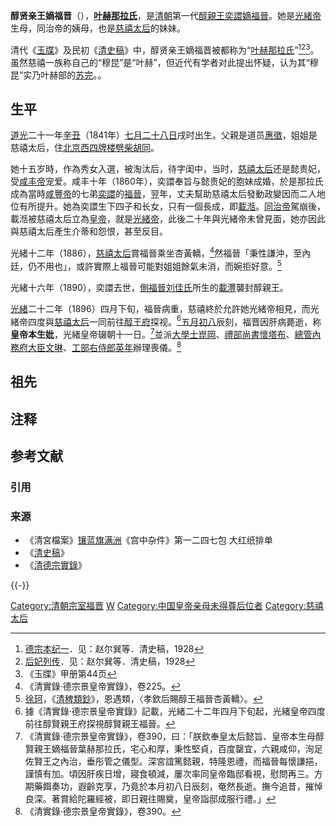 {{東亞女性歷史人物
|名稱 = 醇贤亲王嫡福晋
|身份 =
|國家 =[[大清|大清]]
|屆數 =
|最高職務 =
|前任 = 
|繼任 = 
|圖片名稱 =
|圖片大小 =
|圖片說明 =
|姓=[[葉赫那拉氏|葉赫那拉氏]]
|穆坤= [[葉赫那拉氏|葉赫]]，{{noteTag|name=mukvn}}<ref name="qingshigao"/>一说为[[苏完那拉氏|苏完]]{{noteTag|name=mukvn}}<ref name="liu"/>
|名=
|姓名=
|字=
|官職 =
|封爵 =
|封號 =
|位號=
|位階=
|品階=
|封地 =
|湯沐邑 =
|神號 =
|尊號 =皇帝本生妣
|族裔 = 
|信仰 = <!--指的是宗教信仰-->
|旗籍 =<!--清朝旗人專用-->
|氏族 =
|府邸 =
|世系 = 
|初名 =
|乳名 =<!--日本、朝鮮、琉球以外人物用-->
|小字=
|號=
|法號=
|院號=
|其他名號=
|出生日期={{birth date|1841|9|13}}
|出生地點=
|婚年=
|逝世日期={{death date and age|1896|6|17|1841|9|13}}
|逝世地點=
|諡號=
|墓葬=[[醇親王墓|醇親王墓]]
|祠廟=
|父親=惠徵
|嫡母=
|母親=
|夫=醇賢親王[[奕譞|奕譞]]
|婚姻名份=[[嫡福晋|嫡福晋]]
|夫之父=
|夫之母=
|夫之嫡母=
|夫之元配=
|夫之正室=
|夫之繼室=
|夫之平妻=
|夫之側室=[[側福晉刘佳氏|側福晉刘佳氏]]<br>侧福晋李佳氏
|兄弟=
|姊妹=[[慈禧太后|慈禧太后]]
|嫡兄弟=
|嫡姊妹=
|庶兄弟=
|庶姊妹=
|同胞兄弟=
|同胞姊妹=
|異母兄弟=
|異母姊妹=
|異父兄弟=
|異父姊妹=
|繼兄弟=
|繼姊妹=
|子=[[载瀚|载瀚]]<br>德宗景皇帝[[载湉|载湉]]<br>[[载洸|载洸]]
|女=
|養子=
|養女=
|繼子=
|繼女=
|其他親屬 =外甥：穆宗毅皇帝[[載淳|載淳]]
|經歷 = 
|著作 =
|注釋=}}
'''醇贤亲王嫡福晋'''（{{bd|1841年|9月13日|1896年|6月19日|catIdx=Y}}），'''[[叶赫那拉氏|叶赫那拉氏]]'''，是[[清朝|清朝]]第一代[[醇親王|醇親王]][[奕譞|奕譞]][[福晋|嫡福晉]]。她是[[光緒帝|光緒帝]]生母，同治帝的姨母，也是[[慈禧太后|慈禧太后]]的妹妹。

清代《[[愛新覺羅宗譜|玉牒]]》及民初《[[清史稿|清史稿]]》中，醇贤亲王嫡福晋被都称为“[[叶赫那拉氏|叶赫那拉氏]]”<ref name="qingshigao">[[s:清史稿/卷23|德宗本纪一]]．见：赵尔巽等．清史稿，1928</ref><ref>[[s:清史稿/卷214|后妃列传]]．见：赵尔巽等．清史稿，1928</ref><ref>《玉牒》甲册第44页</ref>。虽然慈禧一族称自己的“穆昆”是“叶赫”，但近代有学者对此提出怀疑，认为其“穆昆”实乃叶赫部的[[双阳区|苏完]]。{{noteTag|name=mukvn|“那拉”为满洲人的姓。“叶赫”、“苏完”都是“穆昆””（{{lang-mnc|ᠮᡠᡴᡡᠨ|v=mukūn|a=mukvn}}），冠于姓前，表示同一姓氏内的家族分支。<ref>爱新觉罗瀛生，《满语杂识》，学苑出版社，2004年出版，973页。</ref>}}{{notetag|据[[中国第一历史档案馆|中国第一历史档案馆]]所收藏的《德贺讷世管佐领接袭家谱》记载，慈禧祖先喀山是住在叶赫部[[苏完|苏完]]的[[那拉氏|那拉氏]]，在天命四年叶赫部未灭之前就归附了[[努尔哈赤|努尔哈赤]]，故已知并非叶赫部末代贝勒[[金台吉|金台吉]]的直系后人，但与“叶赫那拉氏”是否同宗则未有定论。<ref name="liu">刘庆华. 慈禧太后家世新证——《德贺讷世管佐领接袭家谱》研究．满族研究， 2009，2</ref>}}。

== 生平 ==

[[道光|道光]]二十一年[[辛丑|辛丑]]（1841年）[[七月二十八日|七月二十八日]]戌时出生。父親是道员[[惠徵|惠徵]]，姐姐是慈禧太后，住[[北京|北京]][[西四牌楼|西四牌楼]][[劈柴胡同|劈柴胡同]]。

她十五岁時，作為秀女入選，被淘汰后，待字闺中，当时，[[慈禧太后|慈禧太后]]还是懿贵妃，受[[咸丰帝|咸丰帝]]宠爱。咸丰十年（1860年），奕譞奉旨与懿贵妃的胞妹成婚，於是那拉氏成為當時[[咸豐帝|咸豐帝]]的七弟[[奕譞|奕譞]]的[[福晉|福晉]]，翌年，丈夫幫助慈禧太后發動政變因而二人地位有所提升。她為奕譞生下四子和长女，只有一個長成，即[[載湉|載湉]]。[[同治帝|同治帝]]駕崩後，載湉被慈禧太后立為[[皇帝|皇帝]]，就是[[光緒帝|光緒帝]]，此後二十年與光緒帝未曾見面，她亦因此與慈禧太后產生介蒂和怨恨，甚至反目。

光緒十二年（1886），[[慈禧太后|慈禧太后]]賞福晉乘坐杏黃轎，<ref>《清實錄‧德宗景皇帝實錄》，卷225。</ref>然福晉「秉性謙沖，至內廷，仍不用也」，或許實際上福晉可能對姐姐餘氣未消，而婉拒好意。<ref>[[徐珂|徐珂]]，《[[清稗類鈔|清稗類鈔]]》，恩遇類，〈孝欽后賜醇王福晉杏黃轎〉。</ref>

光緒十六年（1890），奕譞去世，[[側福晉刘佳氏|側福晉刘佳氏]]所生的[[載灃|載灃]]襲封醇親王。

[[光緒|光緒]]二十二年（1896）四月下旬，福晉病重，慈禧終於允許她光緒帝相見，而光緒帝四度與[[慈禧太后|慈禧太后]]一同前往[[醇亲王府|醇王府]]探视。<ref>據《清實錄‧德宗景皇帝實錄》記載，光緒二十二年四月下旬起，光緒皇帝四度前往醇賢親王府探視醇賢親王福晉。</ref>[[五月初八|五月初八]]辰刻，福晋因肝病薨逝，称'''皇帝本生妣'''，光緒皇帝辍朝十一日。<ref>《清實錄‧德宗景皇帝實錄》，卷390，曰：「朕欽奉皇太后懿旨、皇帝本生母醇賢親王嫡福晉葉赫那拉氏，宅心和厚，秉性堅貞，百度罄宜，六親咸仰，洵足佐賢王之內治，垂彤管之儀型。深宮誼篤懿親，特隆恩禮，而福晉每懷謙挹，謹慎有加。頃因肝疾日增，寢食頓減，屢次率同皇帝臨邸看視，慰問再三。方期藥餌奏功，遐齡克享，乃竟於本月初八日辰刻，奄然長逝。撫今追昔，摧悼良深。著賞給陀羅經被，即日親往賜奠，皇帝詣邸成服行禮。」</ref>並派[[大學士|大學士]][[崑岡|崑岡]]、[[禮部尚書|禮部尚書]][[懷塔布|懷塔布]]、[[總管內務府大臣|總管內務府大臣]][[文琳|文琳]]、[[工部右侍郎|工部右侍郎]][[英年|英年]]辦理喪儀。<ref>《清實錄‧德宗景皇帝實錄》，卷390。</ref>

==祖先==
{{Ahnentafel top}}<center>
{{ahnentafel-compact5
|boxstyle_1=background-color: #c0c080;
|boxstyle_2=background-color: #b0b080;
|boxstyle_3=background-color: #a0a080;
|boxstyle_4=background-color: #909080;
|boxstyle_5=background-color: #808080;
|1='''醇贤亲王嫡妃'''
|2='''父：'''[[山西|山西]][[归绥道|归绥道]][[道员|道员]][[惠徵|惠徵]]
|3='''母：'''[[富察氏_（慈禧太后生母）|富察氏]]
|4='''祖父：'''[[刑部|刑部]][[河南司|河南司]][[郎中_(官职)|郎中]][[景瑞_(叶赫那拉氏)|景瑞]]
|5=
|6='''外祖父：'''[[归化城|归化城]][[副都统|副都统]][[惠显|惠显]]
|7=
|8='''曾祖父：'''[[刑部|刑部]][[员外郎|员外郎]][[吉郎阿|吉郎阿]]
|9=
|10=
|11=
|12=
|13=
|14=
|15=
|16=
|17=
|18=
|19=
|20=
|21=
|22=
|23=
|24=
|25=
|26=
|27=
|28=
|29=
|30=
|31=
}}</center>
{{ahnentafel bottom}}

== 注释 ==
{{NoteFoot}}

== 参考文献 ==
=== 引用 ===
{{Reflist}}

=== 来源 ===
{{ReflistH}}
* 《清宮檔案》[[镶蓝旗满洲|镶蓝旗满洲]]《宫中杂件》第一二四七包 大红纸排单
* 《[[清史稿|清史稿]]》
* 《[[清德宗|清德宗]][[清实录|實錄]]》 
{{ReflistF}}

{{-}}
{{清朝皇后}}
{{醇親王府世譜}}
{{清德宗皇室}}
[[Category:清朝宗室福晋|Category:清朝宗室福晋]]
[[Category:叶赫那拉氏|W]]
[[Category:中国皇帝亲母未得尊后位者|Category:中国皇帝亲母未得尊后位者]]
[[Category:慈禧太后|Category:慈禧太后]]
